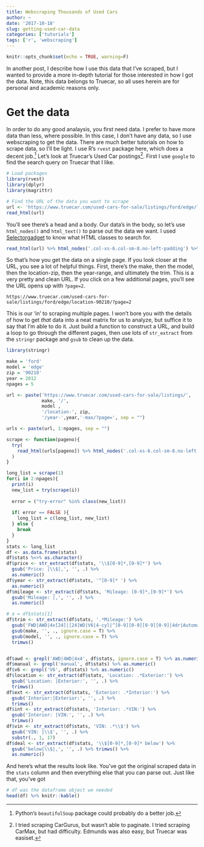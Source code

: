 ```yaml
---
title: Webscraping Thousands of Used Cars
author: ~
date: '2017-10-18'
slug: getting-used-car-data
categories: ['tutorials']
tags: ['r', 'webscraping']
---
```

```r
knitr::opts_chunk$set(echo = TRUE, warning=F)
```

In another post, I describe how I use this data that I've scraped, but I wanted to provide a more in-depth tutorial for those interested in how I got the data. Note, this data belongs to Truecar, so all uses herein are for personal and academic reasons only.

# Get the data
In order to do any good analaysis, you first need data. I prefer to have more data than less, where possible. In this case, I don't have any data, so I use webscraping to get the data. There are much better tutorials on how to scrape data, so I'll be light. I use R's `rvest` package here, which does a decent job.[^1] Let's look at Truecar's Used Car postings[^2]. First I use `google` to find the search query on Truecar that I like. 

[^1]: Python's `beautifulSoup` package could probably do a better job.

[^2]:I tried scraping CarGurus, but wasn't able to paginate. I tried scraping CarMax, but had difficulty. Edmunds was also easy, but Truecar was easiset.


```r
# Load packages
library(rvest)
library(dplyr)
library(magrittr)
```
```r
# Find the URL of the data you want to scrape
url <- 'https://www.truecar.com/used-cars-for-sale/listings/ford/edge/location-90210/year-2015-max/?trimSlug=sel-awd'
read_html(url)
```

You'll see there's a head and a body. Our data's in the body, so let's use `html_nodes()` and `html_text()` to parse out the data we want. I used [Selectorgadget](https://cran.r-project.org/web/packages/rvest/vignettes/selectorgadget.html) to know what HTML classes to search for.

```r
read_html(url) %>% html_nodes('.col-xs-6.col-sm-8.no-left-padding') %>% html_text()
```

So that's how you get the data on a single page. If you look closer at the URL, you see a lot of helpful things. First, there's the make, then the model, then the location-zip, then the year-range, and ultimately the trim. This is a very pretty and clean URL. If you click on a few additional pages, you'll see the URL opens up with `?page=2`.
```
https://www.truecar.com/used-cars-for-sale/listings/ford/edge/location-90210/?page=2
```
This is our 'in' to scraping multiple pages. I won't bore you with the details of how to get _that_ data into a neat matrix for us to analyze, but suffice it to say that I'm able to do it. Just build a function to construct a URL, and build a loop to go through the different pages, then use lots of `str_extract` from the `stringr` package and `gsub` to clean up the data.

```r
library(stringr)

make = 'ford'
model = 'edge'
zip = '90210'
year = 2012
npages = 5

url <- paste('https://www.truecar.com/used-cars-for-sale/listings/', 
             make, '/', 
             model ,
             '/location-', zip,
             '/year-',year,'-max/?page=', sep = "")

urls <- paste(url, 1:npages, sep = "")

scrape <- function(pageno){
  try(
    read_html(urls[pageno]) %>% html_nodes('.col-xs-6.col-sm-8.no-left-padding') %>% html_text()
  )
}

long_list = scrape(1)
for(i in 2:npages){
  print(i)
  new_list = try(scrape(i))
  
  error = ("try-error" %in% class(new_list))
  
  if( error == FALSE ){
    long_list = c(long_list, new_list) 
  } else {
    break
  }
}
stats <- long_list
df <- as.data.frame(stats)
df$stats %<>% as.character()
df$price <- str_extract(df$stats, '\\$[0-9]*,[0-9]*') %>% 
  gsub('Price: |\\$|,', '', .) %>%
  as.numeric()
df$year <- str_extract(df$stats, '^[0-9]* ') %>% 
  as.numeric()
df$mileage <- str_extract(df$stats, 'Mileage: [0-9]*,[0-9]*') %>% 
  gsub('Mileage: |,', '', .) %>%
  as.numeric()

# a = df$stats[1]
df$trim <- str_extract(df$stats, '.*Mileage:') %>% 
  gsub('FWD|AWD|4x[24]|[24]WD|V6|4-cyl|^[0-9][0-9][0-9][0-9]|4dr|Automatic|Manual|Mileage:', '', ., ignore.case = T) %>% 
  gsub(make, '', ., ignore.case = T) %>% 
  gsub(model, '', ., ignore.case = T) %>% 
  trimws() 


df$awd <- grepl('AWD|4WD|4x4', df$stats, ignore.case = T) %>% as.numeric()
df$manual <- grepl('manual', df$stats) %>% as.numeric()
df$v6 <- grepl('V6', df$stats) %>% as.numeric()
df$location <- str_extract(df$stats, 'Location: .*Exterior:') %>% 
  gsub('Location: |Exterior:', '', .) %>% 
  trimws() 
df$ext <- str_extract(df$stats, 'Exterior: .*Interior:') %>% 
  gsub('Interior:|Exterior:', '', .) %>% 
  trimws() 
df$int <- str_extract(df$stats, 'Interior: .*VIN:') %>% 
  gsub('Interior: |VIN:', '', .) %>% 
  trimws() 
df$vin <- str_extract(df$stats, 'VIN: .*\\$') %>% 
  gsub('VIN: |\\$', '', .) %>% 
  substr(., 1, 17)
df$deal <- str_extract(df$stats, '\\$[0-9]*,[0-9]* below') %>% 
  gsub('below|\\$|,', '', .) %>% trimws() %>%
  as.numeric()

```

And here's what the results look like. You've got the original scraped data in the `stats` column and then everything else that you can parse out. Just like that, you've got
```r
# df was the dataframe object we needed
head(df) %>% knitr::kable()
```

